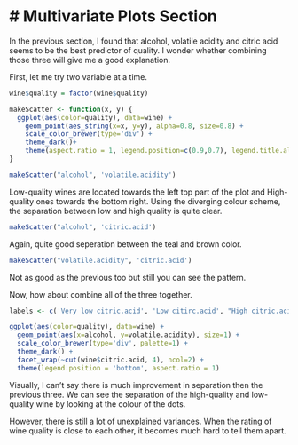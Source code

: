 # Multivariate Plots Section
===

In the previous section, I found that alcohol, volatile acidity and citric acid seems to be the best predictor of quality. I wonder whether combining those three will give me a good explanation.

First, let me try two variable at a time.

```r
wine$quality = factor(wine$quality)

makeScatter <- function(x, y) {
  ggplot(aes(color=quality), data=wine) + 
    geom_point(aes_string(x=x, y=y), alpha=0.8, size=0.8) +
    scale_color_brewer(type='div') + 
    theme_dark()+
    theme(aspect.ratio = 1, legend.position=c(0.9,0.7), legend.title.align = 0)
}

makeScatter("alcohol", 'volatile.acidity')
```
Low-quality wines are located towards the left top part of the plot and High-quality ones towards the bottom right. Using the diverging colour scheme, the separation between low and high quality is quite clear.

```r
makeScatter("alcohol", 'citric.acid')
```
Again, quite good seperation between the teal and brown color. 


```r
makeScatter("volatile.acidity", 'citric.acid')
```
Not as good as the previous too but still you can see the pattern. 

Now, how about combine all of the three together.
```r
labels <- c('Very low citric.acid', 'Low citirc.acid', "High citric.acid", "Very high citric.acid")

ggplot(aes(color=quality), data=wine) + 
  geom_point(aes(x=alcohol, y=volatile.acidity), size=1) +
  scale_color_brewer(type='div', palette=1) +
  theme_dark() +
  facet_wrap(~cut(wine$citric.acid, 4), ncol=2) +
  theme(legend.position = 'bottom', aspect.ratio = 1)
```

Visually, I can't say there is much improvement in separation then the previous three. We can see the separation of the high-quality and low-quality wine by looking at the colour of the dots. 

However, there is still a lot of unexplained variances. When the rating of wine quality is close to each other, it becomes much hard to tell them apart.
